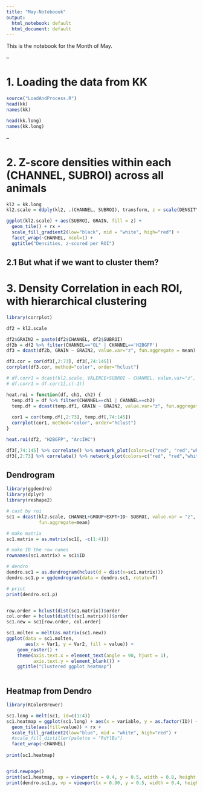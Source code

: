 ```yaml
---
title: "May-Noteboook"
output:
  html_notebook: default
  html_document: default
---
```

This is the notebook for the Month of May. 


--


# 1. Loading the data from KK
```r
source("LoadAndProcess.R")
head(kk)
names(kk)

head(kk.long)
names(kk.long)
```

--

# 2. Z-score densities within each (CHANNEL, SUBROI) across all animals

```r
kl2 = kk.long
kl2.scale = ddply(kl2, .(CHANNEL, SUBROI), transform, z = scale(DENSITY))

ggplot(kl2.scale) + aes(SUBROI, GRAIN, fill = z) + 
  geom_tile() + rx +
  scale_fill_gradient2(low="black", mid = "white", high="red") +
  facet_wrap(~CHANNEL, ncol=1) +
  ggtitle("Densities, z-scored per ROI")

```



## 2.1 But what if we want to cluster them? 



# 3. Density Correlation in each ROI, with hierarchical clustering


```r
library(corrplot)

df2 = kl2.scale

df2$GRAIN2 = paste(df2$CHANNEL, df2$SUBROI) 
df2b = df2 %>% filter(CHANNEL=="OL" | CHANNEL=='H2BGFP')
df3 = dcast(df2b, GRAIN ~ GRAIN2, value.var="z", fun.aggregate = mean)

df3.cor = cor(df3[,2:73], df3[,74:145])
corrplot(df3.cor, method="color", order="hclust")

# df.corr1 = dcast(kl2.scale, VALENCE+SUBROI ~ CHANNEL, value.var="z", fun.aggregate = mean)
# df.corr1 = df.corr1[,c(-1)]

heat.roi = function(df, ch1, ch2) {
  temp.df1 = df %>% filter(CHANNEL==ch1 | CHANNEL==ch2)
  temp.df = dcast(temp.df1, GRAIN ~ GRAIN2, value.var="z", fun.aggregate = mean)
  
  cor1 = cor(temp.df[,2:73], temp.df[,74:145])
  corrplot(cor1, method="color", order="hclust")
}

heat.roi(df2, "H2BGFP", "ArcIHC")

df3[,74:145] %>% correlate() %>% network_plot(colors=c("red", "red","white","white","blue"))
df3[,2:73] %>% correlate() %>% network_plot(colors=c("red", "red","white","white","blue"))


```



## Dendrogram

```r

library(ggdendro)
library(dplyr)
library(reshape2)

# cast by roi
sc1 = dcast(kl2.scale, CHANNEL+GROUP+EXPT+ID~ SUBROI, value.var = "z", 
            fun.aggregate=mean)

# make matrix
sc1.matrix = as.matrix(sc1[, -c(1:4)])

# make ID the row names
rownames(sc1.matrix) = sc1$ID

# dendro
dendro.sc1 = as.dendrogram(hclust(d = dist(x=sc1.matrix)))
dendro.sc1.p = ggdendrogram(data = dendro.sc1, rotate=T)

# print
print(dendro.sc1.p)


row.order = hclust(dist(sc1.matrix))$order
col.order = hclust(dist(t(sc1.matrix)))$order
sc1.new = sc1[row.order, col.order]

sc1.molten = melt(as.matrix(sc1.new))
ggplot(data = sc1.molten,
       aes(x = Var1, y = Var2, fill = value)) + 
    geom_raster() +
    theme(axis.text.x = element_text(angle = 90, hjust = 1),
          axis.text.y = element_blank()) + 
    ggtitle("Clustered ggplot heatmap")



```


## Heatmap from Dendro
```r
library(RColorBrewer)

sc1.long = melt(sc1, id=c(1:4))
sc1.heatmap = ggplot(sc1.long) + aes(x = variable, y = as.factor(ID)) + 
  geom_tile(aes(fill=value)) + rx +
  scale_fill_gradient2(low="blue", mid = "white", high="red") +
  #scale_fill_distiller(palette = "RdYlBu")
  facet_wrap(~CHANNEL)
  
print(sc1.heatmap)


grid.newpage()
print(sc1.heatmap, vp = viewport(x = 0.4, y = 0.5, width = 0.8, height = 2.0))
print(dendro.sc1.p, vp = viewport(x = 0.90, y = 0.5, width = 0.4, height = 2.06))


```





